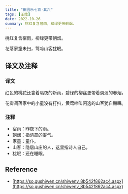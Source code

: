 ```yaml
---
title: "田园乐七首·其六"
tags: [王维]
date: 2022-10-26
summary: 桃红复含宿雨，柳绿更带朝烟。
---
```


桃红复含宿雨，柳绿更带朝烟。

花落家童未扫，莺啼山客犹眠。

## 译文及注释

### 译文

红色的桃花还含着隔夜的新雨，碧绿的柳丝更带着淡淡的春烟。

花瓣凋落家中的小童没有打扫，黄莺啼叫闲逸的山客犹自酣眠。

### 注释

- 宿雨：昨夜下的雨。
- 朝烟：指清晨的雾气。
- 家童：童仆。
- 山客：隐居山庄的人，这里指诗人自己。
- 犹眠：还在睡眠。

## Reference

- [https://so.gushiwen.cn/shiwenv_8b542f862ac4.aspx](https://so.gushiwen.cn/shiwenv_8b542f862ac4.aspx)